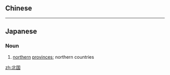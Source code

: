 ==Chinese==
{{zh-see|北國}}

----

==Japanese==
{{ja-kanjitab|きた|くに|k2=ぐに|yomi=k|r=y}}

===Noun===
{{ja-noun|きたぐに}}

# [[northern]] [[provinces]]; northern countries

[[zh:北国]]